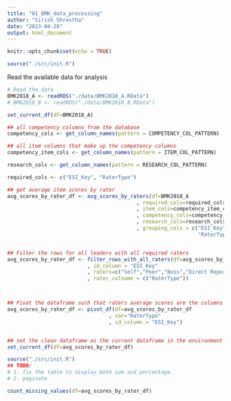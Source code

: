 ```yaml
---
title: "01_BMK_data_processing"
author: "Sirish Shrestha"
date: "2023-04-28"
output: html_document
---
```


```r

knitr::opts_chunk$set(echo = TRUE)

source("./src/init.R")

```


Read the available data for analysis


```r

# Read the data
BMK2018_A <- readRDS("./data/BMK2018_A.RData")
# BMK2018_B <- readRDS("./data/BMK2018_B.RData")


```


```r

set_current_df(df=BMK2018_A)

## all competency columns from the database
competency_cols <- get_column_names(pattern = COMPETENCY_COL_PATTERN)

## all item columns that make up the competency columns
competency_item_cols <- get_column_names(pattern = ITEM_COL_PATTERN)

research_cols <- get_column_names(pattern = RESEARCH_COL_PATTERN)

required_cols <- c("ESI_Key", "RaterType")

```



```r

## get average item scores by rater
avg_scores_by_rater_df <- avg_scores_by_raters(df=BMK2018_A
                                          , required_cols=required_cols
                                          , item_cols=competency_item_cols
                                          , competency_cols=competency_cols
                                          , research_cols=research_cols
                                          , grouping_cols = c("ESI_Key",
                                                              "RaterType"))


## Filter the rows for all leaders with all required raters
avg_scores_by_rater_df <- filter_rows_with_all_raters(df=avg_scores_by_rater_df
                          , id_column = "ESI_Key"
                          , raters=c("Self","Peer","Boss","Direct Report")
                          , rater_colname = c("RaterType"))



## Pivot the dataframe such that raters average scores are the columns
avg_scores_by_rater_df <- pivot_df(df=avg_scores_by_rater_df
                                 , var="RaterType"
                                 , id_column = "ESI_Key")


## set the clean dataframe as the current dataframe in the environment
set_current_df(df=avg_scores_by_rater_df)

```



```r

source("./src/init.R")
## TODO: 
# 1. fix the table to display both sum and percentage. 
# 2. paginate

count_missing_values(df=avg_scores_by_rater_df)


```

